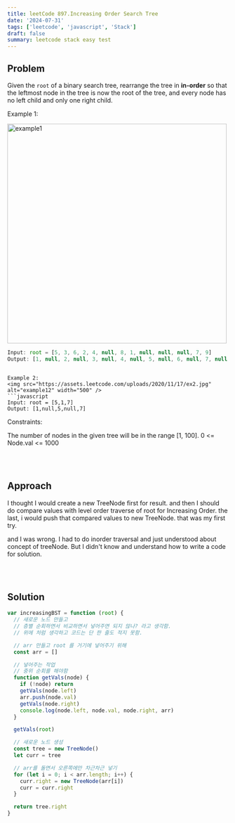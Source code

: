 ```yaml
---
title: leetCode 897.Increasing Order Search Tree
date: '2024-07-31'
tags: ['leetcode', 'javascript', 'Stack']
draft: false
summary: leetcode stack easy test
---
```


## Problem

Given the `root` of a binary search tree, rearrange the tree in **in-order** so that the leftmost node in the tree is now the root of the tree, and every node has no left child and only one right child.

Example 1:

<img src="https://assets.leetcode.com/uploads/2020/11/17/ex1.jpg" alt="example1" width="500" />

```javascript
Input: root = [5, 3, 6, 2, 4, null, 8, 1, null, null, null, 7, 9]
Output: [1, null, 2, null, 3, null, 4, null, 5, null, 6, null, 7, null, 8, null, 9]
```

````

Example 2:
<img src="https://assets.leetcode.com/uploads/2020/11/17/ex2.jpg" alt="example12" width="500" />
```javascript
Input: root = [5,1,7]
Output: [1,null,5,null,7]
````

Constraints:

The number of nodes in the given tree will be in the range [1, 100].
0 <= Node.val <= 1000

<br></br>

## Approach

I thought I would create a new TreeNode first for result.
and then I should do compare values with level order traverse of root for Increasing Order.
the last, i would push that compared values to new TreeNode.
that was my first try.

and I was wrong.
I had to do inorder traversal and just understood about concept of treeNode.
But I didn't know and understand how to write a code for solution.

<br></br>

## Solution

```javascript
var increasingBST = function (root) {
  // 새로운 노드 만들고
  // 층별 순회하면서 비교하면서 넣어주면 되지 않나? 라고 생각함.
  // 위에 처럼 생각하고 코드는 단 한 줄도 적지 못함.

  // arr 만들고 root 를 거기에 넣어주기 위해
  const arr = []

  // 넣어주는 작업
  // 중위 순회를 해야함
  function getVals(node) {
    if (!node) return
    getVals(node.left)
    arr.push(node.val)
    getVals(node.right)
    console.log(node.left, node.val, node.right, arr)
  }

  getVals(root)

  // 새로운 노드 생성
  const tree = new TreeNode()
  let curr = tree

  // arr를 돌면서 오른쪽에만 차근차근 넣기
  for (let i = 0; i < arr.length; i++) {
    curr.right = new TreeNode(arr[i])
    curr = curr.right
  }

  return tree.right
}
```

<br></br>
<br></br>
